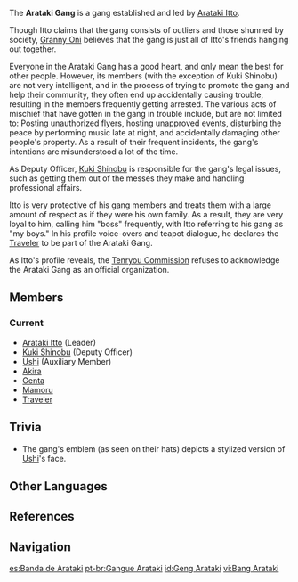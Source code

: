 {{Faction Infobox
|image        = Arataki Gang.png
|affiliation  = [[Arataki Itto]]
|region       = [[Inazuma]]
|area         = [[Hanamizaka]]
}}
The '''Arataki Gang''' is a gang established and led by [[Arataki Itto]].

Though Itto claims that the gang consists of outliers and those shunned by society, [[Granny Oni]] believes that the gang is just all of Itto's friends hanging out together.

Everyone in the Arataki Gang has a good heart, and only mean the best for other people. However, its members (with the exception of Kuki Shinobu) are not very intelligent, and in the process of trying to promote the gang and help their community, they often end up accidentally causing trouble, resulting in the members frequently getting arrested. The various acts of mischief that have gotten in the gang in trouble include, but are not limited to: Posting unauthorized flyers, hosting unapproved events, disturbing the peace by performing music late at night, and accidentally damaging other people's property. As a result of their frequent incidents, the gang's intentions are misunderstood a lot of the time.

As Deputy Officer, [[Kuki Shinobu]] is responsible for the gang's legal issues, such as getting them out of the messes they make and handling professional affairs.

Itto is very protective of his gang members and treats them with a large amount of respect as if they were his own family. As a result, they are very loyal to him, calling him "boss" frequently, with Itto referring to his gang as "my boys." In his profile voice-overs and teapot dialogue, he declares the [[Traveler]] to be part of the Arataki Gang.

As Itto's profile reveals, the [[Tenryou Commission]] refuses to acknowledge the Arataki Gang as an official organization.

==Members==
===Current===
*[[Arataki Itto]] (Leader)
*[[Kuki Shinobu]] (Deputy Officer)
*[[Ushi]] (Auxiliary Member)
* [[Akira]]
* [[Genta]]
* [[Mamoru]]
* [[Traveler]]

==Trivia==
*The gang's emblem (as seen on their hats) depicts a stylized version of [[Ushi]]'s face.

==Other Languages==
{{Other Languages
|en       = Arataki Gang
|zhs      = 荒泷派
|zhs_rm   = Huānglóng-pài
|zht      = 荒瀧派
|zht_rm   = Huānglóng-pài
|zh_tl    = Arataki Faction
|ja       = 荒瀧派
|ja_rm    = Arataki-ha<ref>{{Ref/VO|Yoimiya|荒瀧一斗について・荒瀧派|ja|note=About Arataki Itto: Arataki's Gang}}</ref>
|ja_tl    = Arataki Faction
|ko       = 아라타키{{tt|파|派}}
|ko_rm    = Arataki-pa
|ko_tl    = Arataki Faction
|es       = Banda de Arataki
|es_tl    = Arataki Gang
|fr       = Gang Arataki
|fr_tl    = Arataki Gang
|ru       = Банда Аратаки
|ru_tl    = Arataki Gang
|th       = แก๊ง Arataki
|th_rm    = Kaeng Arataki
|th_tl    = Arataki Gang
|vi       = {{tt|Bang|幫}} Arataki
|vi_tl    = 
|de       = Arataki-Bande
|de_tl    = Arataki Gang
|id       = Geng Arataki
|id_tl    = Arataki Gang
|pt       = Gangue Arataki
|pt_tl    = Arataki Gang
}}

==References==
{{Reflist}}

==Navigation==
{{Faction Navbox|Inazuma}}

[[es:Banda de Arataki]]
[[pt-br:Gangue Arataki]]
[[id:Geng Arataki]]
[[vi:Bang Arataki]]
